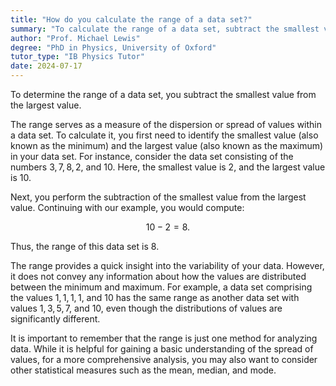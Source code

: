 ```yaml
---
title: "How do you calculate the range of a data set?"
summary: "To calculate the range of a data set, subtract the smallest value from the largest value."
author: "Prof. Michael Lewis"
degree: "PhD in Physics, University of Oxford"
tutor_type: "IB Physics Tutor"
date: 2024-07-17
---
```


To determine the range of a data set, you subtract the smallest value from the largest value.

The range serves as a measure of the dispersion or spread of values within a data set. To calculate it, you first need to identify the smallest value (also known as the minimum) and the largest value (also known as the maximum) in your data set. For instance, consider the data set consisting of the numbers $3, 7, 8, 2,$ and $10$. Here, the smallest value is $2$, and the largest value is $10$.

Next, you perform the subtraction of the smallest value from the largest value. Continuing with our example, you would compute:

$$
10 - 2 = 8.
$$

Thus, the range of this data set is $8$.

The range provides a quick insight into the variability of your data. However, it does not convey any information about how the values are distributed between the minimum and maximum. For example, a data set comprising the values $1, 1, 1, 1,$ and $10$ has the same range as another data set with values $1, 3, 5, 7,$ and $10$, even though the distributions of values are significantly different.

It is important to remember that the range is just one method for analyzing data. While it is helpful for gaining a basic understanding of the spread of values, for a more comprehensive analysis, you may also want to consider other statistical measures such as the mean, median, and mode.
    